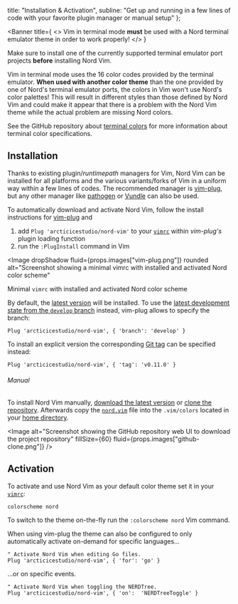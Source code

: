 

  title: "Installation & Activation",
  subline: "Get up and running in a few lines of code with your favorite plugin manager or manual setup"
};

<ShrinkedWidth value={25}>

<SpaceBox mTop={4} mBottom={4}>
  <WindowCode />
</SpaceBox>

</ShrinkedWidth>

<ShrinkedWidth value={80}>

<WIPNotice />

<Banner
  title={
    <>
      Vim in terminal mode <strong>must</strong> be used with a <Link to={ROUTE_PORTS}>Nord terminal emulator theme</Link> in order to work properly!
    </>
  }
>
  Make sure to install one of the currently supported <Link to={ROUTE_PORTS}>terminal emulator port projects</Link> **before** installing Nord Vim.

Vim in terminal mode uses the 16 color codes provided by the terminal emulator.
**When used with another color theme** than the one provided by one of Nord's terminal emulator ports, the colors in Vim won't use <Link to={ROUTE_DOCS_COLOR_AND_PALETTES}>Nord's color palettes</Link>!
This will result in different styles than those defined by Nord Vim and could make it appear that there is a problem with the Nord Vim theme while the actual problem are missing Nord colors.

See the GitHub repository about [terminal colors][gh-termstandard/colors] for more information about terminal color specifications.

</Banner>

## Installation

Thanks to existing plugin/_runtimepath_ managers for Vim, Nord Vim can be installed for all platforms and the various variants/forks of Vim in a uniform way within a few lines of codes. The recommended manager is [vim-plug][gh-junegunn/vim-plug], but any other manager like [pathogen][gh-tpope/vim-pathogen] or [Vundle][gh-vundlevim/vundle.vim] can also be used.

To automatically download and activate Nord Vim, follow the install instructions for [vim-plug][gh-junegunn/vim-plug] and

1. add `Plug 'arcticicestudio/nord-vim'` to your [`vimrc`][vimhelp-vimrc] within _vim-plug's_ plugin loading function
2. run the `:PlugInstall` command in Vim

<Image
  dropShadow
  fluid={props.images["vim-plug.png"]}
  rounded
  alt="Screenshot showing a minimal vimrc with installed and activated Nord color scheme"
>
  <span>
    Minimal <Code>vimrc</Code> with installed and activated Nord color scheme
  </span>
</Image>

By default, the [latest version][repo-rel-latest] will be installed. To use the [latest development state from the `develop` branch][repo-br-develop] instead, vim-plug allows to specify the branch:

```viml
Plug 'arcticicestudio/nord-vim', { 'branch': 'develop' }
```

To install an explicit version the corresponding [Git tag][repo-tags] can be specified instead:

```viml
Plug 'arcticicestudio/nord-vim', { 'tag': 'v0.11.0' }
```

###### Manual

To install Nord Vim manually, [download the latest version][repo-down-master] or [clone the repository][repo].
Afterwards copy the [`nord.vim`][repo-tree-master-nord.vim] file into the `.vim/colors` located in your [home directory][wiki-home_dir].

<Image
  alt="Screenshot showing the GitHub repository web UI to download the project repository"
  fillSize={60}
  fluid={props.images["github-clone.png"]}
/>

## Activation

To activate and use Nord Vim as your default color theme set it in your [`vimrc`][vimhelp-vimrc]:

```viml
colorscheme nord
```

To switch to the theme on-the-fly run the `:colorscheme nord` Vim command.

When using vim-plug the theme can also be configured to only automatically activate on-demand for specific languages…

```viml
" Activate Nord Vim when editing Go files.
Plug 'arcticicestudio/nord-vim', { 'for': 'go' }
```

…or on specific events.

```viml
" Activate Nord Vim when toggling the NERDTree.
Plug 'arcticicestudio/nord-vim', { 'on':  'NERDTreeToggle' }
```

</ShrinkedWidth>

[gh-termstandard/colors]: https://github.com/termstandard/colors
[gh-junegunn/vim-plug]: https://github.com/junegunn/vim-plug
[gh-tpope/vim-pathogen]: https://github.com/tpope/vim-pathogen
[gh-vundlevim/vundle.vim]: https://github.com/VundleVim/Vundle.vim
[repo-br-develop]: https://github.com/arcticicestudio/nord-vim/tree/develop
[repo-down-master]: https://github.com/arcticicestudio/nord-vim/archive/master.zip
[repo-rel-latest]: https://github.com/arcticicestudio/nord-vim/releases/latest
[repo-tags]: https://github.com/arcticicestudio/nord-vim/tags
[repo-tree-master-nord.vim]: https://github.com/arcticicestudio/nord-vim/blob/master/colors/nord.vim
[repo]: https://github.com/arcticicestudio/nord-vim
[vimhelp-autocmd-augroup]: https://vimhelp.org/autocmd.txt.html#:augroup
[vimhelp-autocmd]: https://vimhelp.org/autocmd.txt.html
[vimhelp-vimrc]: https://vimhelp.org/starting.txt.html#vimrc
[wiki-home_dir]: https://en.wikipedia.org/wiki/Home_directory
